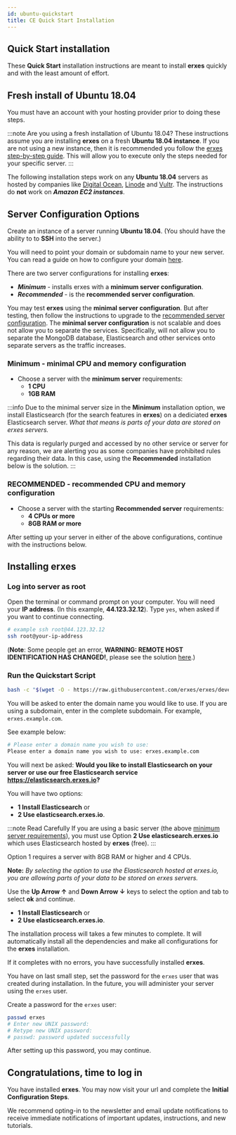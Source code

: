 ```yaml
---
id: ubuntu-quickstart
title: CE Quick Start Installation
---
```


## Quick Start installation

These **Quick Start** installation instructions are meant to install **erxes** quickly and with the least amount of effort.

## Fresh install of Ubuntu 18.04

You must have an account with your hosting provider prior to doing these steps.

:::note Are you using a fresh installation of Ubuntu 18.04?
These instructions assume you are installing **erxes** on a fresh **Ubuntu 18.04 instance**. If you are not using a new instance, then it is recommended you follow the [erxes step-by-step guide](/installation/ubuntu-step-by-step). This will allow you to execute only the steps needed for your specific server.
:::

The following installation steps work on any **Ubuntu 18.04** servers as hosted by companies like [Digital Ocean](https://digitalocean.com), [Linode](https://linode.com) and [Vultr](https://vultr.com). The instructions do **not** work on **_Amazon EC2 instances_**.

## Server Configuration Options

Create an instance of a server running **Ubuntu 18.04**. (You should have the ability to to **SSH** into the server.)

You will need to point your domain or subdomain name to your new server. You can read a guide on how to configure your domain [here](ubuntu-quickstart#configure-your-dns-records-to-point-at-your-server).

There are two server configurations for installing **erxes**:

- **_Minimum_** - installs erxes with a **minimum server configuration**.
- **_Recommended_** - is the **recommended server configuration**.

You may test **erxes** using the **minimal server configuration**. But after testing, then follow the instructions to upgrade to the [recommended server configuration](/installation/upgrade-minimal-server). The **minimal server configuration** is not scalable and does not allow you to separate the services. Specifically, will not allow you to separate the MongoDB database, Elasticsearch and other services onto separate servers as the traffic increases.

### Minimum - minimal CPU and memory configuration

- Choose a server with the **minimum server** requirements:
  - **1 CPU**
  - **1GB RAM**

:::info
Due to the minimal server size in the **Minimum** installation option, we install Elasticsearch (for the search features in **erxes**) on a dediciated **erxes** Elasticsearch server. _What that means is parts of your data are stored on erxes servers._

This data is regularly purged and accessed by no other service or server for any reason, we are alerting you as some companies have prohibited rules regarding their data. In this case, using the **Recommended** installation below is the solution.
:::

### RECOMMENDED - recommended CPU and memory configuration

- Choose a server with the starting **Recommended server** requirements:
  - **4 CPUs or more**
  - **8GB RAM or more**

After setting up your server in either of the above configurations, continue with the instructions below.

## Installing erxes

### Log into server as root

Open the terminal or command prompt on your computer. You will need your **IP address**. (In this example, **44.123.32.12**). Type `yes`, when asked if you want to continue connecting.

```bash
# example ssh root@44.123.32.12
ssh root@your-ip-address
```

(**Note**: Some people get an error, **WARNING: REMOTE HOST IDENTIFICATION HAS CHANGED!**, please see the solution [here](/installation/ubuntu-troubleshooting).)

### Run the **Quickstart Script**

```bash
bash -c "$(wget -O - https://raw.githubusercontent.com/erxes/erxes/develop/scripts/install/ubuntu18.sh)"
```

You will be asked to enter the domain name you would like to use. If you are using a subdomain, enter in the complete subdomain. For example, `erxes.example.com`.

See example below:

```bash
# Please enter a domain name you wish to use:
Please enter a domain name you wish to use: erxes.example.com
```

You will next be asked: **Would you like to install Elasticsearch on your server or use our free Elasticsearch service https://elasticsearch.erxes.io?**

You will have two options:

- **1 Install Elasticsearch** or
- **2 Use elasticsearch.erxes.io**.

:::note Read Carefully
If you are using a basic server (the above [minimum server requirements](ubuntu-quickstart#minimum---minimal-cpu-and-memory-configuration)), you must use Option **2 Use elasticsearch.erxes.io** which uses Elasticsearch hosted by **erxes** (free).
:::

Option 1 requires a server with 8GB RAM or higher and 4 CPUs.

**Note:** _By selecting the option to use the Elasticsearch hosted at erxes.io, you are allowing parts of your data to be stored on erxes servers._

Use the **Up Arrow &#8593;** and **Down Arrow &#8595;** keys to select the option and tab to select **ok** and continue.

- **1 Install Elasticsearch** or
- **2 Use elasticsearch.erxes.io**.

The installation process will takes a few minutes to complete. It will automatically install all the dependencies and make all configurations for the **erxes** installation.

If it completes with no errors, you have successfully installed **erxes**.

You have on last small step, set the password for the `erxes` user that was created during installation. In the future, you will administer your server using the `erxes` user.

Create a password for the `erxes` user:

```bash
passwd erxes
# Enter new UNIX password:
# Retype new UNIX password:
# passwd: password updated successfully
```

After setting up this password, you may continue.

## Congratulations, time to log in

You have installed **erxes**. You may now visit your url and complete the **Initial Configuration Steps**.

We recommend opting-in to the newsletter and email update notifications to receive immediate notifications of important updates, instructions, and new tutorials.
